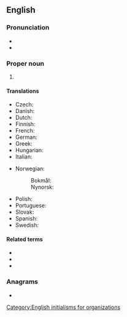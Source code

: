 {{also|efta}}
==English==

===Pronunciation===
* {{IPA|en|/ɛf.tɑː/}}
* {{hyphenation|en|eff-tah}}

===Proper noun===
{{head|en|proper noun}}

# {{initialism of|en|{{w|European Free Trade Association}}}}

====Translations====
{{trans-top|European Free Trade Association}}
* Czech: {{t+|cs|ESVO}}
* Danish: {{t|da|EFTA}}
* Dutch: {{t+|nl|EVA}}
* Finnish: {{t|fi|EFTA}}
* French: {{t+|fr|AELE}}
* German: {{t+|de|EFTA}}
* Greek: {{t+|el|ΕΖΕΣ|f}}
* Hungarian: {{t+|hu|EFTA}}
* Italian: {{t|it|AELS}}
{{trans-mid}}
* Norwegian:
*: Bokmål: {{t|nb|EFTA}}
*: Nynorsk: {{t|nn|EFTA}}
* Polish: {{t+|pl|EFTA|f}}
* Portuguese: {{t|pt|AECL}}
* Slovak: {{t|sk|EZVO}}
* Spanish: {{t|es|AELC}}
* Swedish: {{t+|sv|EFTA}}
{{trans-bottom}}

====Related terms====
* {{l|en|BAFTA}}
* {{l|en|CEFTA}}
* {{l|en|CISFTA}}

===Anagrams===
* {{anagrams|en|a=aeft|Fate|TAFE|TFAE|fate|feat|feat.|feta}}

[[Category:English initialisms for organizations]]